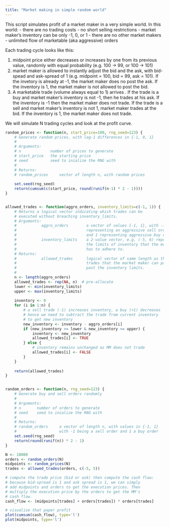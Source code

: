```yaml
---
title: "Market making in simple random world"
---
```


This script simulates profit of a market maker in a very simple world. In this world:
- there are no trading costs
- no short selling restrictions
- market maker's inventory can be only -1, 0, or 1
- there are no other market makers
- unlimited flow of marketable (aka aggressive) orders


Each trading cycle looks like this:

1. midpoint price either decreases or increases by one from its previous value, randomly with equal probability (e.g. 100 -> 99, or 100 -> 101)
2. market maker is allowed to instantly adjust the bid and the ask, with bid-spead and ask-spread of 1 (e.g. midpoint = 100, bid = 99, ask = 101). If the invetory is already at -1, the market maker does no post the ask. If the inventory is 1, the market maker is not allowed to post the bid.
3. A marketable trade (volume always equal to 1) arrives . If the trade is a buy and market maker's inventory is not -1, then he trades at his ask. If the inventory is -1 then the market maker does not trade. If the trade is a sell and market maker's inventory is not 1, market maker trades at the bid. If the inventory is 1, the market maker does not trade. 

We will simulate N trading cycles and look at the profit curve.


```r

random_prices <- function(n, start_price=100, rng_seed=123) {
    # Generate random prices, with lag-1 differences in {-1, 0, 1}
    #
    # Arguments:
    # n             number of prices to generate
    # start_price   the starting price
    # seed          seed to inialize the RNG with
    #
    # Returns:
    # random_prices     vector of length n, with random prices
    
    set.seed(rng_seed)
    return(cumsum(c(start_price, round(runif(n-1) * 2 - 1))))
}


allowed_trades <- function(aggro_orders, inventory_limits=c(-1, 1)) {
    # Returns a logical vector indicating which trades can be
    # executed without breaching inventory_limits.
    # Arguments:
    #           aggro_orders        a vector of values {-1, 1}, with -1 
    #                               representing an aggressive sell order (MM trades at the bid) 
    #                               and 1 representing aggressive buy order (MM trades at the ask)
    #           inventory_limits    a 2-value vector, e.g. (-5, 6) representing
    #                               the limits of inventory that the market maker
    #                               has to adhere to.
    # Returns:  
    #           allowed_trades      logical vector of same length as the trades argument, indicating
    #                               trades that the market maker can particiapte in without going 
    #                               past the inventory limits.
    # 
    n <- length(aggro_orders)
    allowed_trades <- rep(NA, n)  # pre-allocate
    lower <- min(inventory_limits)
    upper <- max(inventory_limits)
    
    inventory <- 0
    for (i in 1:n) {
        # a sell trade (-1) increases inventory, a buy (+1) decreases
        # hence we need to subtract the trade from current inventory
        # to get new inventory
        new_inventory <- inventory - aggro_orders[i] 
        if (new_inventory >= lower & new_inventory <= upper) {
            inventory <- new_inventory
            allowed_trades[i] <- TRUE
        } else {
            # inventory remains unchanged as MM does not trade
            allowed_trades[i] <- FALSE
        }
    }
    
    return(allowed_trades)
}


random_orders <- function(n, rng_seed=123) {
    # Generate buy and sell orders randomly
    #
    # Arguments:    
    # n       number of orders to generate
    # seed    seed to inialize the RNG with
    #
    # Returns:
    # random_orders     a vector of length n, with values in {-1, 1}
    #                   with -1 being a sell order and 1 a buy order
    set.seed(rng_seed)
    return(round(runif(n)) * 2 - 1)
}

N <- 10000
orders <- random_orders(N)
midpoints <- random_prices(N)
trades <- allowed_trades(orders, c(-5, 5))

# compute the trade price (bid or ask) then compute the cash flow:
# because bid-spread is 1 and ask spread is 1, we can simply
# add midpoints and orders to get the execution prices. Then
# multiply the execution price by the orders to get the MM's 
# cash flow.
cash_flow <- (midpoints[trades] + orders[trades]) * orders[trades]

# visualize that paper profit
plot(cumsum(cash_flow), type='l')
plot(midpoints, type='l')
```
